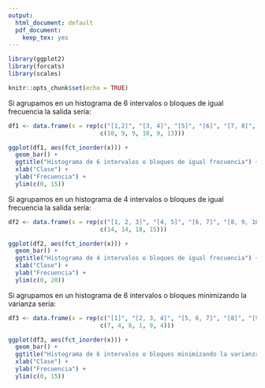 ```yaml
---
output:
  html_document: default
  pdf_document: 
    keep_tex: yes
---
```


```r
library(ggplot2)
library(forcats)
library(scales)

knitr::opts_chunk$set(echo = TRUE)
```

Si agrupamos en un histograma de 6 intervalos o bloques de igual frecuencia la salida sería:

```r
df1 <- data.frame(x = rep(c("[1,2]", "[3, 4]", "[5]", "[6]", "[7, 8]", "[9, 10]"), 
                          c(10, 9, 9, 10, 9, 13)))

ggplot(df1, aes(fct_inorder(x))) + 
  geom_bar() +
  ggtitle("Histograma de 6 intervalos o bloques de igual frecuencia") +
  xlab("Clase") +
  ylab("Frecuencia") +
  ylim(c(0, 15))
```

Si agrupamos en un histograma de 4 intervalos o bloques de igual frecuencia la salida sería:

```r
df2 <- data.frame(x = rep(c("[1, 2, 3]", "[4, 5]", "[6, 7]", "[8, 9, 10]"), 
                          c(14, 14, 18, 15)))

ggplot(df2, aes(fct_inorder(x))) + 
  geom_bar() + 
  ggtitle("Histograma de 4 intervalos o bloques de igual frecuencia") +
  xlab("Clase") +
  ylab("Frecuencia") +
  ylim(c(0, 20))
```

Si agrupamos en un histograma de 6 intervalos o bloques minimizando la varianza sería:

```r
df3 <- data.frame(x = rep(c("[1]", "[2, 3, 4]", "[5, 6, 7]", "[8]", "[9]", "[10]"), 
                          c(7, 4, 8, 1, 9, 4)))

ggplot(df3, aes(fct_inorder(x))) + 
  geom_bar() +
  ggtitle("Histograma de 6 intervalos o bloques minimizando la varianza") +
  xlab("Clase") +
  ylab("Frecuencia") +
  ylim(c(0, 15))
```